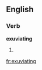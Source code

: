 
==English==

===Verb===
'''exuviating'''

# {{present participle of|[[exuviate]]}}

[[fr:exuviating]]